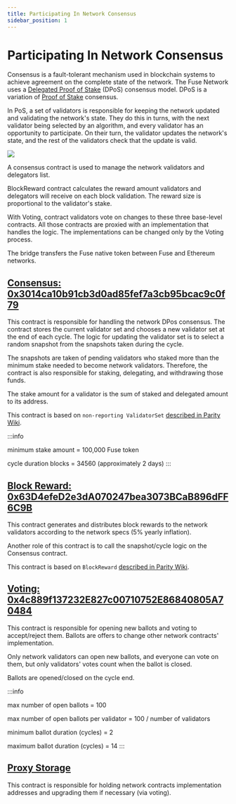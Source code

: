 ```yaml
---
title: Participating In Network Consensus
sidebar_position: 1
---
```


# Participating In Network Consensus

Consensus is a fault-tolerant mechanism used in blockchain systems to achieve agreement on the complete state of the network. The Fuse Network uses a [Delegated Proof of Stake](https://en.bitcoinwiki.org/wiki/DPoS) (DPoS) consensus model. DPoS is a variation of [Proof of Stake](https://en.bitcoinwiki.org/wiki/Proof-of-stake) consensus.

In PoS, a set of validators is responsible for keeping the network updated and validating the network's state. They do this in turns, with the next validator being selected by an algorithm, and every validator has an opportunity to participate. On their turn, the validator updates the network's state, and the rest of the validators check that the update is valid.

![](/img/image\(10\).png)

A consensus contract is used to manage the network validators and delegators list.

BlockReward contract calculates the reward amount validators and delegators will receive on each block validation. The reward size is proportional to the validator's stake.

With Voting, contract validators vote on changes to these three base-level contracts. All those contracts are proxied with an implementation that handles the logic. The implementations can be changed only by the Voting process.

The bridge transfers the Fuse native token between Fuse and Ethereum networks.

## [Consensus: 0x3014ca10b91cb3d0ad85fef7a3cb95bcac9c0f79](https://explorer.fuse.io/address/0x3014ca10b91cb3d0ad85fef7a3cb95bcac9c0f79)

This contract is responsible for handling the network DPos consensus. The contract stores the current validator set and chooses a new validator set at the end of each cycle. The logic for updating the validator set is to select a random snapshot from the snapshots taken during the cycle.

The snapshots are taken of pending validators who staked more than the minimum stake needed to become network validators. Therefore, the contract is also responsible for staking, delegating, and withdrawing those funds.

The stake amount for a validator is the sum of staked and delegated amount to its address.

This contract is based on `non-reporting ValidatorSet` [described in Parity Wiki](https://openethereum.github.io/Validator-Set.html).

\:::info

minimum stake amount = 100,000 Fuse token

cycle duration blocks = 34560 (approximately 2 days)
\:::

## [Block Reward: 0x63D4efeD2e3dA070247bea3073BCaB896dFF6C9B](https://explorer.fuse.io/address/0x63d4efed2e3da070247bea3073bcab896dff6c9b)

This contract generates and distributes block rewards to the network validators according to the network specs (5% yearly inflation).

Another role of this contract is to call the snapshot/cycle logic on the Consensus contract.

This contract is based on `BlockReward` [described in Parity Wiki](https://openethereum.github.io/Block-Reward-Contract.html).

## [Voting: 0x4c889f137232E827c00710752E86840805A70484](https://explorer.fuse.io/address/0x4c889f137232E827c00710752E86840805A70484)

This contract is responsible for opening new ballots and voting to accept/reject them. Ballots are offers to change other network contracts' implementation.

Only network validators can open new ballots, and everyone can vote on them, but only validators' votes count when the ballot is closed.

Ballots are opened/closed on the cycle end.

\:::info

max number of open ballots = 100

max number of open ballots per validator = 100 / number of validators

minimum ballot duration (cycles) = 2

maximum ballot duration (cycles) = 14
\:::

## [Proxy Storage](https://explorer.fuse.io/address/0x23D8634ED1B2662dC96FcE6208fde93258731333)

This contract is responsible for holding network contracts implementation addresses and upgrading them if necessary (via voting).
